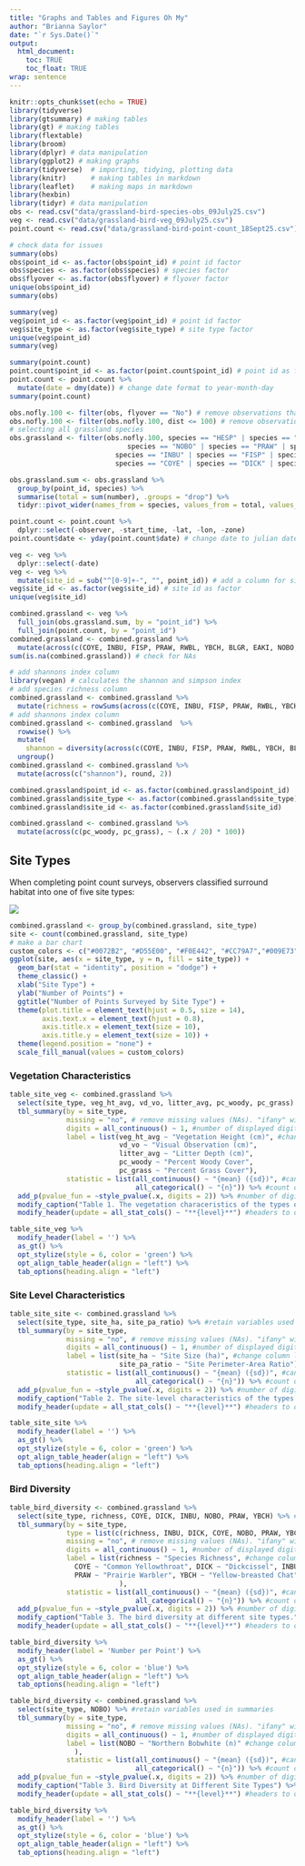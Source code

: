 ```yaml
---
title: "Graphs and Tables and Figures Oh My"
author: "Brianna Saylor"
date: "`r Sys.Date()`"
output: 
  html_document:
    toc: TRUE
    toc_float: TRUE
wrap: sentence
---
```


```r
knitr::opts_chunk$set(echo = TRUE)
library(tidyverse)
library(gtsummary) # making tables
library(gt) # making tables 
library(flextable)
library(broom)
library(dplyr) # data manipulation
library(ggplot2) # making graphs
library(tidyverse)  # importing, tidying, plotting data
library(knitr)      # making tables in markdown
library(leaflet)    # making maps in markdown 
library(hexbin)
library(tidyr) # data manipulation 
obs <- read.csv("data/grassland-bird-species-obs_09July25.csv")
veg <- read.csv("data/grassland-bird-veg_09July25.csv")
point.count <- read.csv("data/grassland-bird-point-count_18Sept25.csv")
```

```r
# check data for issues 
summary(obs)
obs$point_id <- as.factor(obs$point_id) # point id factor
obs$species <- as.factor(obs$species) # species factor 
obs$flyover <- as.factor(obs$flyover) # flyover factor 
unique(obs$point_id)
summary(obs)
```

```r
summary(veg)
veg$point_id <- as.factor(veg$point_id) # point id factor 
veg$site_type <- as.factor(veg$site_type) # site type factor 
unique(veg$point_id)
summary(veg)
```

```r
summary(point.count)
point.count$point_id <- as.factor(point.count$point_id) # point id as factor
point.count <- point.count %>% 
  mutate(date = dmy(date)) # change date format to year-month-day
summary(point.count)
```

```r
obs.nofly.100 <- filter(obs, flyover == "No") # remove observations that are flyovers
obs.nofly.100 <- filter(obs.nofly.100, dist <= 100) # remove observations over 100 m from point
# selecting all grassland species 
obs.grassland <- filter(obs.nofly.100, species == "HESP" | species == "GRSP" | species == "EAME" |
                             species == "NOBO" | species == "PRAW" | species == "YBCH" | 
                          species == "INBU" | species == "FISP" | species == "RWBL" | 
                          species == "COYE" | species == "DICK" | species == "BLGR" | species == "EAKI")
```

```r
obs.grassland.sum <- obs.grassland %>% 
  group_by(point_id, species) %>% 
  summarise(total = sum(number), .groups = "drop") %>% 
  tidyr::pivot_wider(names_from = species, values_from = total, values_fill = 0)
```

```r
point.count <- point.count %>% 
  dplyr::select(-observer, -start_time, -lat, -lon, -zone)
point.count$date <- yday(point.count$date) # change date to julian date
```

```r
veg <- veg %>% 
  dplyr::select(-date)
veg <- veg %>%
  mutate(site_id = sub("^[0-9]+-", "", point_id)) # add a column for site id based off point id 
veg$site_id <- as.factor(veg$site_id) # site id as factor
unique(veg$site_id)
```

```r
combined.grassland <- veg %>% 
  full_join(obs.grassland.sum, by = "point_id") %>% 
  full_join(point.count, by = "point_id")
combined.grassland <- combined.grassland %>% 
  mutate(across(c(COYE, INBU, FISP, PRAW, RWBL, YBCH, BLGR, EAKI, NOBO, DICK, EAME, GRSP, HESP), ~replace_na(.x, 0))) # replace NA values with 0
sum(is.na(combined.grassland)) # check for NAs
```

```r
# add shannons index column 
library(vegan) # calculates the shannon and simpson index
# add species richness column
combined.grassland <- combined.grassland %>% 
  mutate(richness = rowSums(across(c(COYE, INBU, FISP, PRAW, RWBL, YBCH, BLGR, EAKI, NOBO, DICK, EAME, GRSP, HESP)) > 0))
# add shannons index column  
combined.grassland <- combined.grassland  %>% 
  rowwise() %>% 
  mutate(
    shannon = diversity(across(c(COYE, INBU, FISP, PRAW, RWBL, YBCH, BLGR, EAKI, NOBO, DICK, EAME, GRSP, HESP)), index = "shannon")) %>%
  ungroup()
combined.grassland <- combined.grassland %>% 
  mutate(across(c("shannon"), round, 2))
```

```r
combined.grassland$point_id <- as.factor(combined.grassland$point_id)
combined.grassland$site_type <- as.factor(combined.grassland$site_type)
combined.grassland$site_id <- as.factor(combined.grassland$site_id)
```

```r
combined.grassland <- combined.grassland %>%
  mutate(across(c(pc_woody, pc_grass), ~ (.x / 20) * 100))
```


## **Site Types**

When completing point count surveys, observers classified surround habitat into one of five site types: 

![](site_types_descriptions.png)

```r
combined.grassland <- group_by(combined.grassland, site_type)
site <- count(combined.grassland, site_type)
# make a bar chart
custom_colors <- c("#0072B2", "#D55E00", "#F0E442", "#CC79A7","#009E73")
ggplot(site, aes(x = site_type, y = n, fill = site_type)) + 
  geom_bar(stat = "identity", position = "dodge") + 
  theme_classic() + 
  xlab("Site Type") + 
  ylab("Number of Points") + 
  ggtitle("Number of Points Surveyed by Site Type") + 
  theme(plot.title = element_text(hjust = 0.5, size = 14), 
        axis.text.x = element_text(hjust = 0.8), 
        axis.title.x = element_text(size = 10), 
        axis.title.y = element_text(size = 10)) +
  theme(legend.position = "none") + 
  scale_fill_manual(values = custom_colors)
```


### **Vegetation Characteristics**

```r
table_site_veg <- combined.grassland %>%
  select(site_type, veg_ht_avg, vd_vo, litter_avg, pc_woody, pc_grass) %>% #retain variables used in summaries
  tbl_summary(by = site_type,
              missing = "no", # remove missing values (NAs). "ifany" will include a missing values row in table.
              digits = all_continuous() ~ 1, #number of displayed digits for continuous variables
              label = list(veg_ht_avg ~ "Vegetation Height (cm)", #change column labels in table
                           vd_vo ~ "Visual Observation (cm)",
                           litter_avg ~ "Litter Depth (cm)",
                           pc_woody ~ "Percent Woody Cover",
                           pc_grass ~ "Percent Grass Cover"),
              statistic = list(all_continuous() ~ "{mean} ({sd})", #can use any character for parentheses
                               all_categorical() ~ "{n}")) %>% #count obs. for categorical variables
  add_p(pvalue_fun = ~style_pvalue(.x, digits = 2)) %>% #number of digits displayed for p-values
  modify_caption("Table 1. The vegetation characeristics of the types of sites.") %>%
  modify_header(update = all_stat_cols() ~ "**{level}**") #headers to only contain site names
```

```r
table_site_veg %>% 
  modify_header(label = '') %>%
  as_gt() %>% 
  opt_stylize(style = 6, color = 'green') %>%
  opt_align_table_header(align = "left") %>%
  tab_options(heading.align = "left")
```

### **Site Level Characteristics**

```r
table_site_site <- combined.grassland %>%
  select(site_type, site_ha, site_pa_ratio) %>% #retain variables used in summaries
  tbl_summary(by = site_type,
              missing = "no", # remove missing values (NAs). "ifany" will include a missing values row in table.
              digits = all_continuous() ~ 1, #number of displayed digits for continuous variables
              label = list(site_ha ~ "Site Size (ha)", #change column labels in table
                           site_pa_ratio ~ "Site Perimeter-Area Ratio"),
              statistic = list(all_continuous() ~ "{mean} ({sd})", #can use any character for parentheses
                               all_categorical() ~ "{n}")) %>% #count obs. for categorical variables
  add_p(pvalue_fun = ~style_pvalue(.x, digits = 2)) %>% #number of digits displayed for p-values
  modify_caption("Table 2. The site-level characteristics of the types of sites.") %>%
  modify_header(update = all_stat_cols() ~ "**{level}**") #headers to only contain site names
```

```r
table_site_site %>% 
  modify_header(label = '') %>%
  as_gt() %>% 
  opt_stylize(style = 6, color = 'green') %>%
  opt_align_table_header(align = "left") %>%
  tab_options(heading.align = "left")
```


### **Bird Diversity**


```r
table_bird_diversity <- combined.grassland %>%
  select(site_type, richness, COYE, DICK, INBU, NOBO, PRAW, YBCH) %>% #retain variables used in summaries
  tbl_summary(by = site_type,
              type = list(c(richness, INBU, DICK, COYE, NOBO, PRAW, YBCH) ~ "continuous"),
              missing = "no", # remove missing values (NAs). "ifany" will include a missing values row in table.
              digits = all_continuous() ~ 1, #number of displayed digits for continuous variables
              label = list(richness ~ "Species Richness", #change column labels in table
                COYE ~ "Common Yellowthroat", DICK ~ "Dickcissel", INBU ~ "Indigo Bunting", NOBO ~ "Northern Bobwhite", 
                PRAW ~ "Prairie Warbler", YBCH ~ "Yellow-breasted Chat"
                           ),
              statistic = list(all_continuous() ~ "{mean} ({sd})", #can use any character for parentheses
                               all_categorical() ~ "{n}")) %>% #count obs. for categorical variables
  add_p(pvalue_fun = ~style_pvalue(.x, digits = 2)) %>% #number of digits displayed for p-values
  modify_caption("Table 3. The bird diversity at different site types.") %>%
  modify_header(update = all_stat_cols() ~ "**{level}**") #headers to only contain site names
```


```r
table_bird_diversity %>% 
  modify_header(label = 'Number per Point') %>%
  as_gt() %>% 
  opt_stylize(style = 6, color = 'blue') %>%
  opt_align_table_header(align = "left") %>%
  tab_options(heading.align = "left")
```


```r
table_bird_diversity <- combined.grassland %>%
  select(site_type, NOBO) %>% #retain variables used in summaries
  tbl_summary(by = site_type,
              missing = "no", # remove missing values (NAs). "ifany" will include a missing values row in table.
              digits = all_continuous() ~ 1, #number of displayed digits for continuous variables
              label = list(NOBO ~ "Northern Bobwhite (n)" #change column labels in table
                ),
              statistic = list(all_continuous() ~ "{mean} ({sd})", #can use any character for parentheses
                               all_categorical() ~ "{n}")) %>% #count obs. for categorical variables
  add_p(pvalue_fun = ~style_pvalue(.x, digits = 2)) %>% #number of digits displayed for p-values
  modify_caption("Table 3. Bird Diversity at Different Site Types") %>%
  modify_header(update = all_stat_cols() ~ "**{level}**") #headers to only contain site names
```

```r
table_bird_diversity %>% 
  modify_header(label = '') %>%
  as_gt() %>% 
  opt_stylize(style = 6, color = 'blue') %>%
  opt_align_table_header(align = "left") %>%
  tab_options(heading.align = "left")
```

